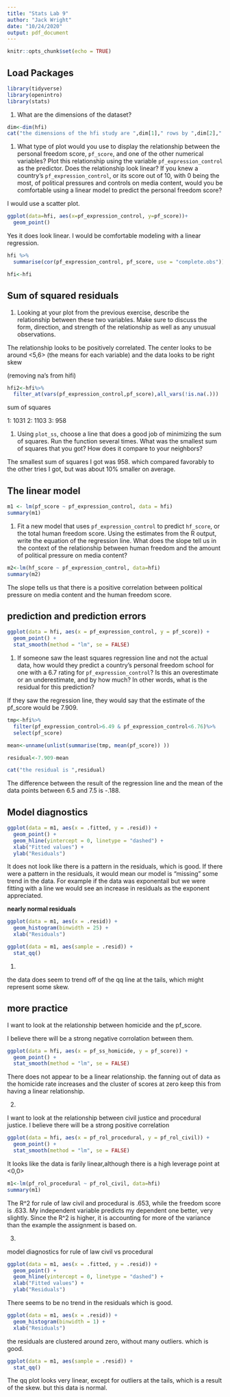 ```yaml
---
title: "Stats Lab 9"
author: "Jack Wright"
date: "10/24/2020"
output: pdf_document
---
```


```r
knitr::opts_chunk$set(echo = TRUE)
```

## Load Packages

```r

library(tidyverse)
library(openintro)
library(stats)
```


1.  What are the dimensions of the dataset?


```r
dim<-dim(hfi)
cat("the dimensions of the hfi study are ",dim[1]," rows by ",dim[2]," columns.")
```




1.  What type of plot would you use to display the relationship between the personal
    freedom score, `pf_score`, and one of the other numerical variables? Plot 
    this relationship using the variable `pf_expression_control` as the predictor.
    Does the relationship look linear? If you knew a country's `pf_expression_control`,
    or its score out of 10, with 0 being the most, of political pressures and 
    controls on media content, would you be comfortable using a linear model to
    predict the personal freedom score?
    

I would use a scatter plot.
    
```r
ggplot(data=hfi, aes(x=pf_expression_control, y=pf_score))+
  geom_point()
```

Yes it does look linear. I would be comfortable modeling with a linear regression.


```r
hfi %>%
  summarise(cor(pf_expression_control, pf_score, use = "complete.obs"))

hfi<-hfi
```

## Sum of squared residuals


1.  
Looking at your plot from the previous exercise, describe the relationship 
    between these two variables. Make sure to discuss the form, direction, and 
    strength of the relationship as well as any unusual observations.
    

The relationship looks to be positively correlated. The center looks to be around <5,6> (the means for each variable) and the data looks to be right skew



(removing na's from hifi)
```r
hfi2<-hfi%>%
  filter_at(vars(pf_expression_control,pf_score),all_vars(!is.na(.)))
```

sum of squares

1: 1031
2: 1103
3:  958


1.  Using `plot_ss`, choose a line that does a good job of minimizing the sum of
    squares. Run the function several times. What was the smallest sum of 
    squares that you got? How does it compare to your neighbors?


The smallest sum of squares I got was 958. which compared favorably to the other tries I got, but was about 10% smaller on average. 


## The linear model

```r
m1 <- lm(pf_score ~ pf_expression_control, data = hfi)
summary(m1)
```


1.  Fit a new model that uses `pf_expression_control` to predict `hf_score`, or
    the total human freedom score. Using the estimates from the R output, write 
    the equation of the regression line. What does the slope tell us in the 
    context of the relationship between human freedom and the amount of political
    pressure on media content?


```r
m2<-lm(hf_score ~ pf_expression_control, data=hfi)
summary(m2)
```


The slope tells us that there is a positive correlation between political pressure on media content and the human freedom score.

## prediction and prediction errors

```r
ggplot(data = hfi, aes(x = pf_expression_control, y = pf_score)) +
  geom_point() +
  stat_smooth(method = "lm", se = FALSE)
```



1.  If someone saw the least squares regression line and not the actual data, how
    would they predict a country's personal freedom school for one with a 6.7 rating
    for `pf_expression_control`? Is this an overestimate or an underestimate, and
    by how much? In other words, what is the residual for this prediction?


If they saw the regression line, they would say that the estimate of the pf_score would be 7.909. 

```r
tmp<-hfi%>%
  filter(pf_expression_control>6.49 & pf_expression_control<6.76)%>%
  select(pf_score)

mean<-unname(unlist(summarise(tmp, mean(pf_score)) ))

residual<-7.909-mean

cat("the residual is ",residual)
```
The difference between the result of the regression line and the mean of the data points between 6.5 and 7.5 is -.188.



## Model diagnostics



```r
ggplot(data = m1, aes(x = .fitted, y = .resid)) +
  geom_point() +
  geom_hline(yintercept = 0, linetype = "dashed") +
  xlab("Fitted values") +
  ylab("Residuals")
```

It does not look like there is a pattern in the residuals, which is good. If there were a pattern in the residuals, it would mean our model is "missing" some trend in the data. For example if the data was exponentail but we were fitting with a line we would see an increase in residuals as the exponent appreciated. 


**nearly normal residuals**

```r
ggplot(data = m1, aes(x = .resid)) +
  geom_histogram(binwidth = 25) +
  xlab("Residuals")
```

```r
ggplot(data = m1, aes(sample = .resid)) +
  stat_qq()
```
1.

the data does seem to trend off of the qq line at the tails, which might represent some skew. 


## more practice

I want to look at the relationship between homicide and the pf_score.

I believe there will be a strong negative corrolation between them.

```r
ggplot(data = hfi, aes(x = pf_ss_homicide, y = pf_score)) +
  geom_point() +
  stat_smooth(method = "lm", se = FALSE)

```

There does not appear to be a linear relationship. the fanning out of data as the homicide rate increases and the cluster of scores at zero keep this from having a linear relationship.

2.

I want to look at the relationship between civil justice and procedural justice. I believe there will be a strong positive correlation

```r
ggplot(data = hfi, aes(x = pf_rol_procedural, y = pf_rol_civil)) +
  geom_point() +
  stat_smooth(method = "lm", se = FALSE)

```

It looks like the data is farily linear,although there is a high leverage point at <0,0> 

```r
m1<-lm(pf_rol_procedural ~ pf_rol_civil, data=hfi)
summary(m1)
```

The R^2 for rule of law civil and procedural is .653, while the freedom score is .633. My independent variable predicts my dependent one better, very slightly. Since the R^2 is higher, it is accounting for more of the variance than the example the assignment is based on. 

3.

model diagnostics for rule of law civil vs procedural


```r
ggplot(data = m1, aes(x = .fitted, y = .resid)) +
  geom_point() +
  geom_hline(yintercept = 0, linetype = "dashed") +
  xlab("Fitted values") +
  ylab("Residuals")

```

There seems to be no trend in the residuals which is good. 
```r
ggplot(data = m1, aes(x = .resid)) +
  geom_histogram(binwidth = 1) +
  xlab("Residuals")
```

the residuals are clustered around zero, without many outliers. which is good.


```r
ggplot(data = m1, aes(sample = .resid)) +
  stat_qq()
```

The qq plot looks very linear, except for outliers at the tails, which is a result of the skew. but this data is normal.

